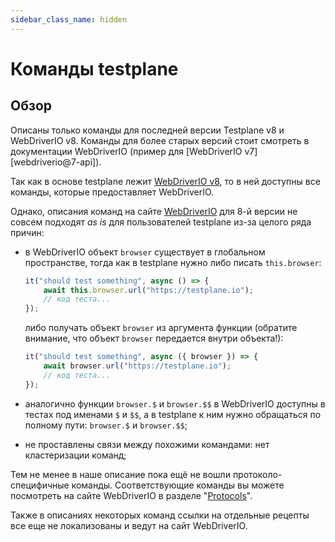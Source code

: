 ```yaml
---
sidebar_class_name: hidden
---
```



# Команды testplane

## Обзор

<Admonition type="warning">
    Описаны только команды для последней версии Testplane v8 и WebDriverIO v8. Команды для более
    старых версий стоит смотреть в документации WebDriverIO (пример для [WebDriverIO
    v7][webdriverio@7-api]).
</Admonition>

Так как в основе testplane лежит [WebDriverIO v8][webdriverio-api], то в ней доступны все команды, которые предоставляет WebDriverIO.

Однако, описания команд на сайте [WebDriverIO][webdriverio-api] для 8-й версии не совсем подходят _as is_ для пользователей testplane из-за целого ряда причин:

-   в WebDriverIO объект `browser` существует в глобальном пространстве, тогда как в testplane нужно либо писать `this.browser`:

    ```javascript
    it("should test something", async () => {
        await this.browser.url("https://testplane.io");
        // код теста...
    });
    ```

    либо получать объект `browser` из аргумента функции (обратите внимание, что объект `browser` передается внутри объекта!):

    ```javascript
    it("should test something", async ({ browser }) => {
        await browser.url("https://testplane.io");
        // код теста...
    });
    ```

-   аналогично функции `browser.$` и `browser.$$` в WebDriverIO доступны в тестах под именами `$` и `$$`, а в testplane к ним нужно обращаться по полному пути: `browser.$` и `browser.$$`;

-   не проставлены связи между похожими командами: нет кластеризации команд;

Тем не менее в наше описание пока ещё не вошли протоколо-специфичные команды. Соответствующие команды вы можете посмотреть на сайте WebDriverIO в разделе "[Protocols][webdriverio-protocols]".

Также в описаниях некоторых команд ссылки на отдельные рецепты все еще не локализованы и ведут на сайт WebDriverIO.

[webdriverio@7-api]: https://webdriver.io/docs/api
[webdriverio-api]: https://webdriver.io/docs/api
[webdriverio-protocols]: https://webdriver.io/docs/api/webdriver
